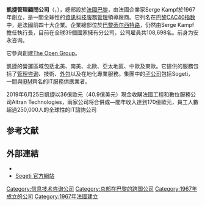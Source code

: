{{Infobox company
| name = 凱捷
| name_en = Capgemini
| logo= Capgemini 201x logo.svg
| company_name_en = Cap Gemini S.A. 
| company_type = 合伙
| traded_as = {{Euronext|CAP}}
| logo_size = 250px
| image = 11 rue de Tilsitt.jpg
| image_size = 250px
| image_caption = 位於[[戴高乐广场|戴高乐广场]]的總部大樓
| foundation = 1967 
| founder = Serge Kampf
| location = {{FRA}}[[巴黎|巴黎]]
| area_served = 跨國 
| industry = 科技業
| services = IT解決方案、代銷硬體、培訓服務
| key_people = Paul Hermelin (CEO) 
| revenue = [[Euro|€]]132億（2018）<ref name=6-K>{{cite web|url=https://investors.capgemini.com/resource-file-access/resource/pdf/capgemini_-_2019-02-14_-_fy2018_results_analysts_presentation.pdf|title=Cap Gemini SA, CAP:PAR financials Q4 2018|publisher=Capgemini|access-date=2019-10-15|archive-url=https://web.archive.org/web/20190224062431/https://investors.capgemini.com/resource-file-access/resource/pdf/capgemini_-_2019-02-14_-_fy2018_results_analysts_presentation.pdf|archive-date=2019-02-24|dead-url=yes}}</ref>
| operating_income = €12.5億（2018）<ref name=6-K/>
| net_income = €7.3億（2018）<ref name=6-K/>
| assets = €165億（2018）<ref name=6-K/>
| num_employees = 212,800（2019）<ref>{{cite web|url=https://investors.capgemini.com/capgemini-revenue-growth-of-67-in-q1-2019|title=Capgemini: revenue growth of 6.7% in Q1 2019|publisher=Capgemini|access-date=2019-10-15|archive-url=https://web.archive.org/web/20190425223735/https://investors.capgemini.com/capgemini-revenue-growth-of-67-in-q1-2019|archive-date=2019-04-25|dead-url=yes}}</ref> 
| homepage = {{URL|http://www.capgemini.com/}} 
| intl = yes  
}}
'''凱捷管理顧問公司'''（{{lang-en|Capgemini}}，{{Euronext|CAP}}），總部設於[[法國|法國]][[巴黎|巴黎]]，由法國企業家Serge Kampf於1967年創立，是一間全球性的[[資訊科技服務管理|資訊科技服務管理]]領導廠商。它列名在[[巴黎CAC40指数|巴黎CAC40指数]]中，是法國前四十大企業。企業總部位於[[巴黎|巴黎]][[蒂尔西特路|蒂尔西特路]]，仍然由Serge Kampf擔任執行長，目前在全球39個國家擁有分公司，公司雇員共108,698名。前身为安永咨询。

它參與創建[[The_Open_Group|The Open Group]]。

凱捷的營運區域包括北美、南美、北歐、亞太地區、中歐及東歐。它提供的服務包括了[[管理咨询|管理咨询]]、技術、[[外包|外包]]以及在地化專業服務。集團中的[[子公司|子公司]]包括Sogeti，一間與[[IBM|IBM]]齊名的IT服務供應業者。

2019年6月25日凱捷以36億歐元（40.9億美元）現金收購法國工程和數位服務公司Altran Technologies，兩家公司将合併成—間年收入達到170億歐元，員工人數超過250,000人的全球性的IT諮詢公司

==参考文献==
{{reflist}}

== 外部連結 ==
* {{official|http://www.capgemini.com}}
* [http://www.sogeti.com Sogeti 官方網站]{{Wayback|url=http://www.sogeti.com/ |date=20200923232842 }}

{{CAC 40 companies}}
{{信息技术大公司}}
{{咨询}}
{{Authority control}}
{{DEFAULTSORT:Capgemini}}
[[Category:信息技术咨询公司|Category:信息技术咨询公司]]
[[Category:总部在巴黎的跨国公司|Category:总部在巴黎的跨国公司]]
[[Category:1967年成立的公司|Category:1967年成立的公司]]
[[Category:1967年法國建立|Category:1967年法國建立]]